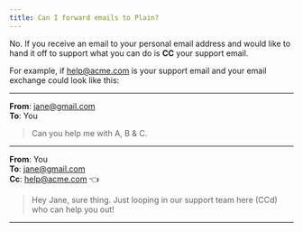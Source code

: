 ```yaml
---
title: Can I forward emails to Plain?
---
```


No. If you receive an email to your personal email address and would like to hand it off to support what you can do is **CC** your support email. 

For example, if help@acme.com is your support email and your email exchange could look like this:

---

**From**: jane@gmail.com<br/>
**To**: You<br/>

> Can you help me with A, B & C.

---

**From**: You<br/>
**To**: jane@gmail.com<br/> 
**Cc**: help@acme.com 👈<br/>

> Hey Jane, sure thing. Just looping in our support team here (CCd) who can help you out!

---